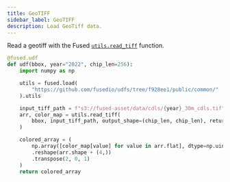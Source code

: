 ```yaml
---
title: GeoTIFF
sidebar_label: GeoTIFF
description: Load GeoTiff data.
---
```


Read a geotiff with the Fused [`utils.read_tiff`](https://github.com/fusedio/udfs/blob/main/public/common/utils.py#L213) function.


```python showLineNumbers
@fused.udf
def udf(bbox, year="2022", chip_len=256):
    import numpy as np

    utils = fused.load(
        "https://github.com/fusedio/udfs/tree/f928ee1/public/common/"
    ).utils

    input_tiff_path = f"s3://fused-asset/data/cdls/{year}_30m_cdls.tif"
    arr, color_map = utils.read_tiff(
        bbox, input_tiff_path, output_shape=(chip_len, chip_len), return_colormap=True
    )

    colored_array = (
        np.array([color_map[value] for value in arr.flat], dtype=np.uint8)
        .reshape(arr.shape + (4,))
        .transpose(2, 0, 1)
    )
    return colored_array
```
